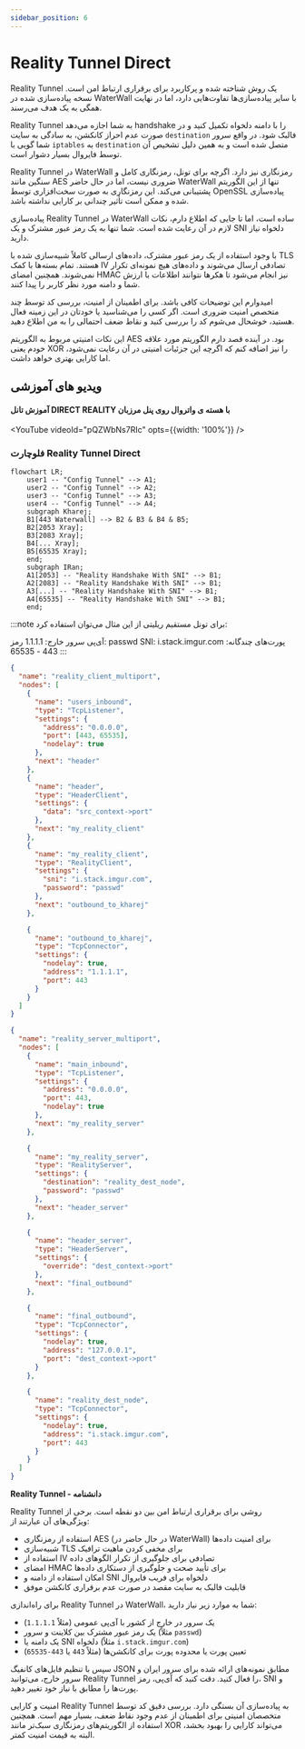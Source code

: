 ```yaml
---
sidebar_position: 6
---
```



# Reality Tunnel Direct

Reality Tunnel یک روش شناخته شده و پرکاربرد برای برقراری ارتباط امن است. نسخه
پیاده‌سازی شده در WaterWall با سایر پیاده‌سازی‌ها تفاوت‌هایی دارد، اما در نهایت
همگی به یک هدف می‌رسند.

Reality Tunnel به شما اجازه می‌دهد handshake را با دامنه دلخواه تکمیل کنید و در
صورت عدم احراز کانکشن، به سادگی به سایت `destination` فالبک شود. در واقع سرور
شما گویی با `iptables` به `destination` متصل شده است و به همین دلیل تشخیص آن
توسط فایروال بسیار دشوار است.

Reality Tunnel در WaterWall رمزنگاری نیز دارد. اگرچه برای تونل، رمزنگاری کامل و
سنگین مانند AES ضروری نیست، اما در حال حاضر WaterWall تنها از این الگوریتم
پشتیبانی می‌کند. این رمزنگاری به صورت سخت‌افزاری توسط OpenSSL پیاده‌سازی شده و
ممکن است تأثیر چندانی بر کارایی نداشته باشد.

پیاده‌سازی Reality Tunnel در WaterWall ساده است، اما تا جایی که اطلاع دارم، نکات
لازم در آن رعایت شده است. شما تنها به یک رمز عبور مشترک و یک SNI دلخواه نیاز
دارید.

با وجود استفاده از یک رمز عبور مشترک، داده‌های ارسالی کاملاً شبیه‌سازی شده با
TLS هستند. تمام بسته‌ها با کمک IV تصادفی ارسال می‌شوند و داده‌های هیچ نمونه‌ای
تکرار نمی‌شوند. همچنین امضای HMAC نیز انجام می‌شود تا هکرها نتوانند اطلاعات با
ارزش شما و دامنه مورد نظر کاربر را پیدا کنند.

امیدوارم این توضیحات کافی باشد. برای اطمینان از امنیت، بررسی کد توسط چند متخصص
امنیت ضروری است. اگر کسی را می‌شناسید یا خودتان در این زمینه فعال هستید، خوشحال
می‌شوم کد را بررسی کنید و نقاط ضعف احتمالی را به من اطلاع دهید.

این نکات امنیتی مربوط به الگوریتم AES بود. در آینده قصد دارم الگوریتم مورد علاقه
خودم یعنی XOR را نیز اضافه کنم که اگرچه این جزئیات امنیتی در آن رعایت نمی‌شود،
اما کارایی بهتری خواهد داشت.

## ویدیو های آموزشی

#### آموزش تانل DIRECT REALITY با هسته ی واتروال روی پنل مرزبان

<YouTube videoId="pQZWbNs7RIc" opts={{width: '100%'}} />

### فلوچارت Reality Tunnel Direct

```mermaid
flowchart LR;
    user1 -- "Config Tunnel" --> A1;
    user2 -- "Config Tunnel" --> A2;
    user3 -- "Config Tunnel" --> A3;
    user4 -- "Config Tunnel" --> A4;
    subgraph Kharej;
    B1[443 Waterwall] --> B2 & B3 & B4 & B5;
    B2[2053 Xray];
    B3[2083 Xray];
    B4[... Xray];
    B5[65535 Xray];
    end;
    subgraph IRan;
    A1[2053] -- "Reality Handshake With SNI" --> B1;
    A2[2083] -- "Reality Handshake With SNI" --> B1;
    A3[...] -- "Reality Handshake With SNI" --> B1;
    A4[65535] -- "Reality Handshake With SNI" --> B1;
    end;
```

:::note برای تونل مستقیم ریلیتی از این مثال می‌توان استفاده کرد:

آی‌پی سرور خارج: 1.1.1.1 رمز: passwd SNI: i.stack.imgur.com پورت‌های چندگانه:
443 - 65535 
:::

```json title="سرور ایران"
{
  "name": "reality_client_multiport",
  "nodes": [
    {
      "name": "users_inbound",
      "type": "TcpListener",
      "settings": {
        "address": "0.0.0.0",
        "port": [443, 65535],
        "nodelay": true
      },
      "next": "header"
    },
    {
      "name": "header",
      "type": "HeaderClient",
      "settings": {
        "data": "src_context->port"
      },
      "next": "my_reality_client"
    },
    {
      "name": "my_reality_client",
      "type": "RealityClient",
      "settings": {
        "sni": "i.stack.imgur.com",
        "password": "passwd"
      },
      "next": "outbound_to_kharej"
    },

    {
      "name": "outbound_to_kharej",
      "type": "TcpConnector",
      "settings": {
        "nodelay": true,
        "address": "1.1.1.1",
        "port": 443
      }
    }
  ]
}
```

```json title="سرور خارج"
{
  "name": "reality_server_multiport",
  "nodes": [
    {
      "name": "main_inbound",
      "type": "TcpListener",
      "settings": {
        "address": "0.0.0.0",
        "port": 443,
        "nodelay": true
      },
      "next": "my_reality_server"
    },

    {
      "name": "my_reality_server",
      "type": "RealityServer",
      "settings": {
        "destination": "reality_dest_node",
        "password": "passwd"
      },
      "next": "header_server"
    },

    {
      "name": "header_server",
      "type": "HeaderServer",
      "settings": {
        "override": "dest_context->port"
      },
      "next": "final_outbound"
    },

    {
      "name": "final_outbound",
      "type": "TcpConnector",
      "settings": {
        "nodelay": true,
        "address": "127.0.0.1",
        "port": "dest_context->port"
      }
    },

    {
      "name": "reality_dest_node",
      "type": "TcpConnector",
      "settings": {
        "nodelay": true,
        "address": "i.stack.imgur.com",
        "port": 443
      }
    }
  ]
}
```

**Reality Tunnel - دانشنامه**

Reality Tunnel روشی برای برقراری ارتباط امن بین دو نقطه است. برخی از ویژگی‌های
آن عبارتند از:

- استفاده از رمزنگاری AES (در حال حاضر در WaterWall) برای امنیت داده‌ها
- شبیه‌سازی TLS برای مخفی کردن ماهیت ترافیک
- استفاده از IV تصادفی برای جلوگیری از تکرار الگوهای داده
- امضای HMAC برای تأیید صحت و جلوگیری از دستکاری داده‌ها
- امکان استفاده از دامنه و SNI دلخواه برای فریب فایروال
- قابلیت فالبک به سایت مقصد در صورت عدم برقراری کانکشن موفق

برای راه‌اندازی Reality Tunnel در WaterWall، شما به موارد زیر نیاز دارید:

- یک سرور در خارج از کشور با آی‌پی عمومی (مثلاً `1.1.1.1`)
- یک رمز عبور مشترک بین کلاینت و سرور (مثلاً `passwd`)
- یک دامنه یا SNI دلخواه (مثلاً `i.stack.imgur.com`)
- تعیین پورت یا محدوده پورت برای کانکشن‌ها (مثلاً `443` یا `443-65535`)

سپس با تنظیم فایل‌های کانفیگ JSON مطابق نمونه‌های ارائه شده برای سرور ایران و
سرور خارج، می‌توانید Reality Tunnel را فعال کنید. دقت کنید که آی‌پی، رمز، SNI و
پورت‌ها را مطابق با نیاز خود تغییر دهید.

امنیت و کارایی Reality Tunnel به پیاده‌سازی آن بستگی دارد. بررسی دقیق کد توسط
متخصصان امنیتی برای اطمینان از عدم وجود نقاط ضعف، بسیار مهم است. همچنین استفاده
از الگوریتم‌های رمزنگاری سبک‌تر مانند XOR می‌تواند کارایی را بهبود بخشد، البته
به قیمت امنیت کمتر.
